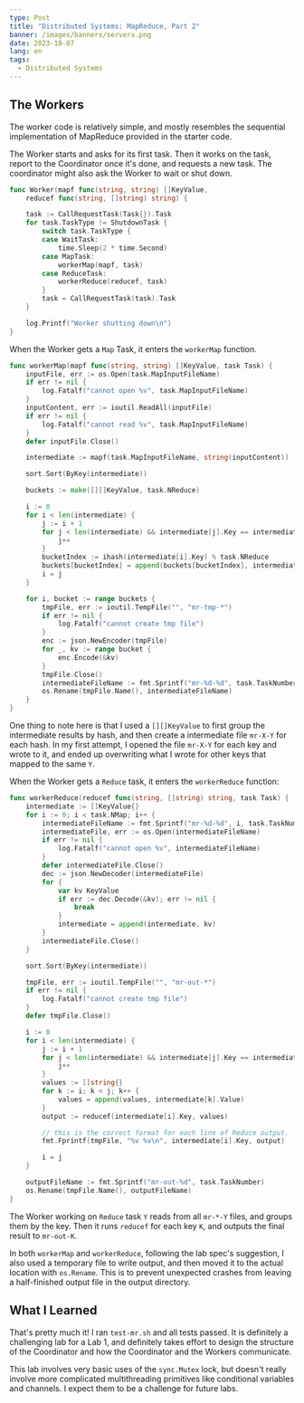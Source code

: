 ```yaml
---
type: Post
title: "Distributed Systems: MapReduce, Part 2"
banner: /images/banners/servers.png
date: 2023-10-07
lang: en
tags:
  - Distributed Systems
---
```


## The Workers

The worker code is relatively simple, and mostly resembles the sequential
implementation of MapReduce provided in the starter code.

The Worker starts and asks for its first task. Then it works on the task, report
to the Coordinator once it's done, and requests a new task. The coordinator
might also ask the Worker to wait or shut down.

```go
func Worker(mapf func(string, string) []KeyValue,
	reducef func(string, []string) string) {

	task := CallRequestTask(Task{}).Task
	for task.TaskType != ShutdownTask {
		switch task.TaskType {
		case WaitTask:
			time.Sleep(2 * time.Second)
		case MapTask:
			workerMap(mapf, task)
		case ReduceTask:
			workerReduce(reducef, task)
		}
		task = CallRequestTask(task).Task
	}

	log.Printf("Worker shutting down\n")
}
```

When the Worker gets a `Map` Task, it enters the `workerMap` function.

```go
func workerMap(mapf func(string, string) []KeyValue, task Task) {
	inputFile, err := os.Open(task.MapInputFileName)
	if err != nil {
		log.Fatalf("cannot open %v", task.MapInputFileName)
	}
	inputContent, err := ioutil.ReadAll(inputFile)
	if err != nil {
		log.Fatalf("cannot read %v", task.MapInputFileName)
	}
	defer inputFile.Close()

	intermediate := mapf(task.MapInputFileName, string(inputContent))

	sort.Sort(ByKey(intermediate))

	buckets := make([][]KeyValue, task.NReduce)

	i := 0
	for i < len(intermediate) {
		j := i + 1
		for j < len(intermediate) && intermediate[j].Key == intermediate[i].Key {
			j++
		}
		bucketIndex := ihash(intermediate[i].Key) % task.NReduce
		buckets[bucketIndex] = append(buckets[bucketIndex], intermediate[i:j]...)
		i = j
	}

	for i, bucket := range buckets {
		tmpFile, err := ioutil.TempFile("", "mr-tmp-*")
		if err != nil {
			log.Fatalf("cannot create tmp file")
		}
		enc := json.NewEncoder(tmpFile)
		for _, kv := range bucket {
			enc.Encode(&kv)
		}
		tmpFile.Close()
		intermediateFileName := fmt.Sprintf("mr-%d-%d", task.TaskNumber, i)
		os.Rename(tmpFile.Name(), intermediateFileName)
	}
}
```

One thing to note here is that I used a `[][]KeyValue` to first group the
intermediate results by hash, and then create a intermediate file `mr-X-Y` for
each hash. In my first attempt, I opened the file `mr-X-Y` for each key and
wrote to it, and ended up overwriting what I wrote for other keys that mapped to
the same `Y`.

When the Worker gets a `Reduce` task, it enters the `workerReduce` function:

```go
func workerReduce(reducef func(string, []string) string, task Task) {
	intermediate := []KeyValue{}
	for i := 0; i < task.NMap; i++ {
		intermediateFileName := fmt.Sprintf("mr-%d-%d", i, task.TaskNumber)
		intermediateFile, err := os.Open(intermediateFileName)
		if err != nil {
			log.Fatalf("cannot open %v", intermediateFileName)
		}
		defer intermediateFile.Close()
		dec := json.NewDecoder(intermediateFile)
		for {
			var kv KeyValue
			if err := dec.Decode(&kv); err != nil {
				break
			}
			intermediate = append(intermediate, kv)
		}
		intermediateFile.Close()
	}

	sort.Sort(ByKey(intermediate))

	tmpFile, err := ioutil.TempFile("", "mr-out-*")
	if err != nil {
		log.Fatalf("cannot create tmp file")
	}
	defer tmpFile.Close()

	i := 0
	for i < len(intermediate) {
		j := i + 1
		for j < len(intermediate) && intermediate[j].Key == intermediate[i].Key {
			j++
		}
		values := []string{}
		for k := i; k < j; k++ {
			values = append(values, intermediate[k].Value)
		}
		output := reducef(intermediate[i].Key, values)

		// this is the correct format for each line of Reduce output.
		fmt.Fprintf(tmpFile, "%v %v\n", intermediate[i].Key, output)

		i = j
	}

	outputFileName := fmt.Sprintf("mr-out-%d", task.TaskNumber)
	os.Rename(tmpFile.Name(), outputFileName)
}
```

The Worker working on `Reduce` task `Y` reads from all `mr-*-Y` files, and
groups them by the key. Then it runs `reducef` for each key `K`, and outputs the
final result to `mr-out-K`.

In both `workerMap` and `workerReduce`, following the lab spec's suggestion, I
also used a temporary file to write output, and then moved it to the actual
location with `os.Rename`. This is to prevent unexpected crashes from leaving a
half-finished output file in the output directory.

## What I Learned

That's pretty much it! I ran `test-mr.sh` and all tests passed. It is definitely
a challenging lab for a Lab 1, and definitely takes effort to design the
structure of the Coordinator and how the Coordinator and the Workers
communicate.

This lab involves very basic uses of the `sync.Mutex` lock, but doesn't really
involve more complicated multithreading primitives like conditional variables
and channels. I expect them to be a challenge for future labs.
